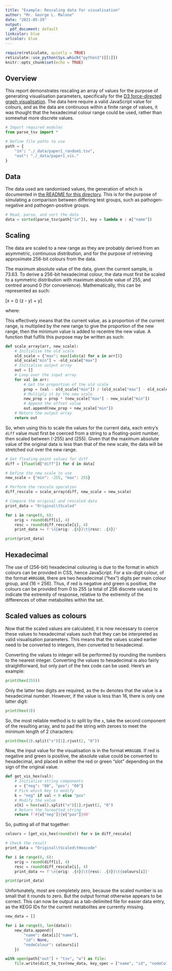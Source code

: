 ```yaml
---
title: "Example: Rescaling data for visualisation"
author: "Mr. George L. Malone"
date: "2021-05-19"
output:
  pdf_document: default
linkcolor: blue
urlcolor: blue
---
```


```r
require(reticulate, quietly = TRUE)
reticulate::use_python(Sys.which("python3")[[1]])
knitr::opts_chunk$set(echo = TRUE)
```


## Overview

This report demonstrates rescaling an array of values for the purpose of
generating visualisation parameters, specifically for the [D3 force-directed
graph visualisation][1].  The data here require a valid JavaScript value for
colours, and as the data are continuous within a finite range of values, it was
thought that the hexadecimal colour range could be used, rather than somewhat
more discrete values.

```python
# Import required modules
from parse_tsv import *

# Define file paths to use
path = {
    "in": "./_data/paper1_random1.tsv",
    "out": "./_data/paper1_vis."
}
```


## Data

The data used are randomised values, the generation of which is documented in
[the README for this directory][2].  This is for the purpose of simulating
a comparison between differing test groups, such as pathogen-negative and
pathogen-positive groups.

```python
# Read, parse, and sort the data
data = sorted(parse_tsv(path["in"]), key = lambda e : e["name"])
```


## Scaling

The data are scaled to a new range as they are probably derived from an
asymmetric, continuous distribution, and for the purpose of retrieving
approximate 256-bit colours from the data.

The maximum absolute value of the data, given the current sample, is 73.63.  To
derive a 256-bit hexadecimal colour, the data must first be scaled to
a symmetric distribution with maximum absolute value of 255, and centred around
0 (for convenience).  Mathematically, this can be represented as such:

\[x = \left(\frac{c - a}{b - a}\right) \cdot \left(z - y\right) + y\]

where:

\begin{center}
  \begin{tabular}{ll}
    \(c\) & := current value\\
    \(x\) & := new value\\
    \(a\) & := lower limit of the current range\\
    \(b\) & := upper limit of the current range\\
    \(y\) & := lower limit of the new range\\
    \(z\) & := upper limit of the new range\\
  \end{tabular}
\end{center}

This effectively means that the current value, as a proportion of the current
range, is multiplied by the new range to give the proportion of the new range,
then the minimum value is added to recentre the new value.  A function that
fulfils this purpose may be written as such:

```python
def scale_array(arr, new_scale):
    # Initialise the old scale
    old_scale = {"max": max([abs(a) for a in arr])}
    old_scale["min"] = -old_scale["max"]
    # Initialise output array
    out = []
    # Loop over the input array
    for val in arr:
        # Get the proportion of the old scale
        prop = (val - old_scale["min"]) / (old_scale["max"] - old_scale["min"])
        # Multiply it by the new scale
        new_prop = prop * (new_scale["max"] - new_scale["min"])
        # Append the offset value
        out.append(new_prop + new_scale["min"])
    # Return the output array
    return out
```

So, when using this to scale the values for the current data, each entry's
`diff` value must first be coerced from a string to a floating-point number,
then scaled between \(-255\) and \(255\).  Given that the maximum absolute
value of the original data is less than that of the new scale, the data will be
stretched out over the new range.

```python
# Get floating-point values for diff
diff = [float(d["diff"]) for d in data]

# Define the new scale to use
new_scale = {"min": -255, "max": 255}

# Perform the rescale operation
diff_rescale = scale_array(diff, new_scale = new_scale)

# Compare the original and rescaled data
print_data = "Original\tScaled"

for i in range(0, 6):
    orig = round(diff[i], 4)
    resc = round(diff_rescale[i], 4)
    print_data += f'\n{orig: .{4}}\t{resc: .{4}}'

print(print_data)
```


## Hexadecimal

The use of (256-bit) hexadecimal colouring is due to the format in which
colours can be provided in CSS, hence JavaScript.  For a six-digit colour, of
the format `#RRGGBB`, there are two hexadecimal ("hex") digits per main colour
group, and \(16 \cdot 16 = 256\).  Thus, if red is negative and green is
positive, the colours can be provided from 0 to 255 (a total of 256 discrete
values) to indicate the extremity of response, relative to the extremity of the
differences of other metabolites within the set.


## Scaled values as colours

Now that the scaled values are calculated, it is now necessary to coerce these
values to hexadecimal values such that they can be interpreted as valid
visualisation parameters.  This means that the values scaled earlier need to be
converted to integers, then converted to hexadecimal.

Converting the values to integer will be performed by rounding the numbers to
the nearest integer.  Converting the values to hexadecimal is also fairly
straightforward, but only part of the hex code can be used.  Here's an example:

```python
print(hex(255))
```

Only the latter two digits are required, as the `0x` denotes that the value is
a hexadecimal number.  However, if the value is less than 16, there is only one
latter digit:

```python
print(hex(3))
```

So, the most reliable method is to split by the `x`, take the second component
of the resulting array, and to pad the string with zeroes to meet the minimum
length of 2 characters:

```python
print(hex(3).split("x")[1].rjust(2, "0"))
```

Now, the input value for the visualisation is in the format `#RRGGBB`.  If red
is negative and green is positive, the absolute value could be converted to
hexadecimal, and placed in either the red or green "slot" depending on the sign
of the original value.

```python
def get_vis_hex(val):
    # Initialise string components
    v = {"neg": "00", "pos": "00"}
    # Pick which key to modify
    k = "neg" if val < 0 else "pos"
    # Modify the value
    v[k] = hex(val).split("x")[1].rjust(2, "0")
    # Return the formatted string
    return f'#{v["neg"]}{v["pos"]}00'
```

So, putting all of that together:

```python
colours = [get_vis_hex(round(v)) for v in diff_rescale]

# Check the result
print_data = "Original\tScaled\tHexcode"

for i in range(0, 6):
    orig = round(diff[i], 4)
    resc = round(diff_rescale[i], 4)
    print_data += f'\n{orig: .{4}}\t{resc: .{4}}\t{colours[i]}'

print(print_data)
```

Unfortunately, most are completely zero, because the scaled number is so small
that it rounds to zero.  But the output format otherwise appears to be correct.
This can now be output as a tab-delimited file for easier data entry, as the
KEGG IDs for the current metabolites are currently missing.

```python
new_data = []

for i in range(0, len(data)):
    new_data.append({
        "name": data[i]["name"],
        "id": None,
        "nodeColour": colours[i]
    })

with open(path["out"] + "tsv", "w") as file:
    file.write(dict_to_tsv(new_data, key_spec = ["name", "id", "nodeColour"]))
```


[1]:https://github.com/glm729/d3visKegg
[2]:./README.md

